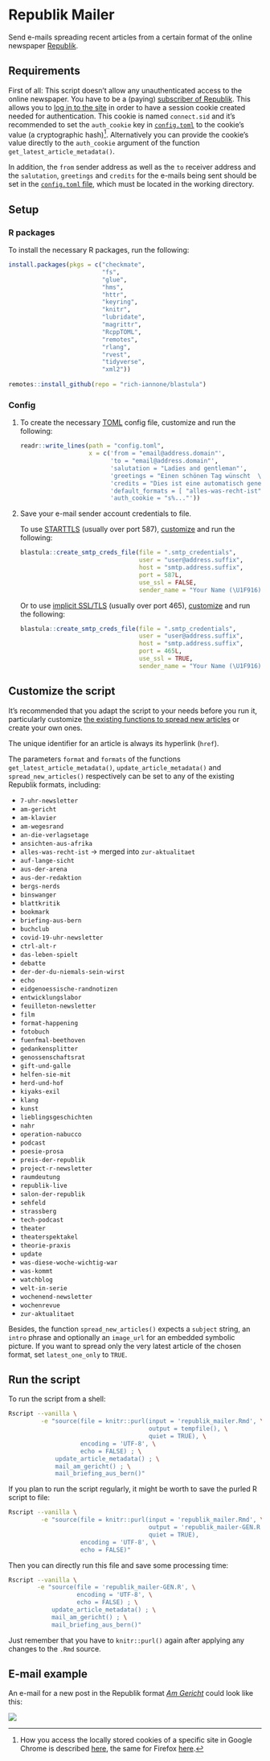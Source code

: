 # Republik Mailer

Send e-mails spreading recent articles from a certain format of the online newspaper [Republik](https://www.republik.ch/).

## Requirements

First of all: This script doesn't allow any unauthenticated access to the online newspaper. You have to be a (paying) [subscriber of Republik](https://www.republik.ch/angebote). This allows you to [log in to the site](https://www.republik.ch/anmelden) in order to have a session cookie created needed for authentication. This cookie is named `connect.sid` and it's recommended to set the `auth_cookie` key in [`config.toml`](#-config) to the cookie's value (a cryptographic hash)[^reveal]. Alternatively you can provide the cookie's value directly to the `auth_cookie` argument of the function `get_latest_article_metadata()`.

In addition, the `from` sender address as well as the `to` receiver address and the `salutation`, `greetings` and `credits` for the e-mails being sent should be set in the [`config.toml` file](#-config), which must be located in the working directory.


[^reveal]: How you access the locally stored cookies of a specific site in Google Chrome is described [here](https://developers.google.com/web/tools/chrome-devtools/storage/cookies), the same for Firefox [here](https://developer.mozilla.org/docs/Tools/Storage_Inspector).


## Setup

### R packages

To install the necessary R packages, run the following:

```r
install.packages(pkgs = c("checkmate",
                          "fs",
                          "glue",
                          "hms",
                          "httr",
                          "keyring",
                          "knitr",
                          "lubridate",
                          "magrittr",
                          "RcppTOML",
                          "remotes",
                          "rlang",
                          "rvest",
                          "tidyverse",
                          "xml2"))
                          
remotes::install_github(repo = "rich-iannone/blastula")
```

### Config

1. To create the necessary [TOML](https://github.com/toml-lang/toml#readme) config file, customize and run the following:

    ```r
    readr::write_lines(path = "config.toml",
                       x = c('from = "email@address.domain"',
                             'to = "email@address.domain"',
                             'salutation = "Ladies and gentleman"',
                             'greetings = "Einen schönen Tag wünscht  \\nSalims MailBot \U1F916"',
                             'credits = "Dies ist eine automatisch generierte Nachricht. Der zugrundeliegende Code findet sich bei Interesse [hier](https://gitlab.com/salim_b/r/scripts/republik_mailer/)."',
                             'default_formats = [ "alles-was-recht-ist", "am-gericht", "briefing-aus-bern", "preis-der-republik" ]',
                             'auth_cookie = "s%..."'))
    ```

2. Save your e-mail sender account credentials to file.

    To use [STARTTLS](https://en.wikipedia.org/wiki/Opportunistic_TLS) (usually over port 587), [customize](https://rich-iannone.github.io/blastula/articles/sending_using_smtp.html#storing-credentials-and-smtp-configuration-data-for-later-use) and run the following:

    ```r
    blastula::create_smtp_creds_file(file = ".smtp_credentials",
                                     user = "user@address.suffix",
                                     host = "smtp.address.suffix",
                                     port = 587L,
                                     use_ssl = FALSE,
                                     sender_name = "Your Name (\U1F916)")
    ```

    Or to use [implicit SSL/TLS](https://tools.ietf.org/html/rfc8314#section-3.3) (usually over port 465), [customize](https://rich-iannone.github.io/blastula/articles/sending_using_smtp.html#storing-credentials-and-smtp-configuration-data-for-later-use) and run the following:

    ```r
    blastula::create_smtp_creds_file(file = ".smtp_credentials",
                                     user = "user@address.suffix",
                                     host = "smtp.address.suffix",
                                     port = 465L,
                                     use_ssl = TRUE,
                                     sender_name = "Your Name (\U1F916)")
    ```

## Customize the script

It's recommended that you adapt the script to your needs before you run it, particularly customize [the existing functions to spread new articles](republik_mailer.Rmd#spread-new-articles) or create your own ones.

The unique identifier for an article is always its hyperlink (`href`).

The parameters `format` and `formats` of the functions `get_latest_article_metadata()`, `update_article_metadata()` and `spread_new_articles()` respectively can be set to any of the existing Republik formats, including:

- `7-uhr-newsletter`
- `am-gericht`
- `am-klavier`
- `am-wegesrand`
- `an-die-verlagsetage`
- `ansichten-aus-afrika`
- `alles-was-recht-ist` -> merged into `zur-aktualitaet`
- `auf-lange-sicht`
- `aus-der-arena`
- `aus-der-redaktion`
- `bergs-nerds`
- `binswanger`
- `blattkritik`
- `bookmark`
- `briefing-aus-bern`
- `buchclub`
- `covid-19-uhr-newsletter`
- `ctrl-alt-r`
- `das-leben-spielt`
- `debatte`
- `der-der-du-niemals-sein-wirst`
- `echo`
- `eidgenoessische-randnotizen`
- `entwicklungslabor`
- `feuilleton-newsletter`
- `film`
- `format-happening`
- `fotobuch`
- `fuenfmal-beethoven`
- `gedankensplitter`
- `genossenschaftsrat`
- `gift-und-galle`
- `helfen-sie-mit`
- `herd-und-hof`
- `kiyaks-exil`
- `klang`
- `kunst`
- `lieblingsgeschichten`
- `nahr`
- `operation-nabucco`
- `podcast`
- `poesie-prosa`
- `preis-der-republik`
- `project-r-newsletter`
- `raumdeutung`
- `republik-live`
- `salon-der-republik`
- `sehfeld`
- `strassberg`
- `tech-podcast`
- `theater`
- `theaterspektakel`
- `theorie-praxis`
- `update`
- `was-diese-woche-wichtig-war`
- `was-kommt`
- `watchblog`
- `welt-in-serie`
- `wochenend-newsletter`
- `wochenrevue`
- `zur-aktualitaet`

Besides, the function `spread_new_articles()` expects a `subject` string, an `intro` phrase and optionally an `image_url` for an embedded symbolic picture. If you want to spread only the very latest article of the chosen format, set `latest_one_only` to `TRUE`.

## Run the script

To run the script from a shell:

```sh
Rscript --vanilla \
         -e "source(file = knitr::purl(input = 'republik_mailer.Rmd', \
                                       output = tempfile(), \
                                       quiet = TRUE), \
                    encoding = 'UTF-8', \
                    echo = FALSE) ; \
             update_article_metadata() ; \
             mail_am_gericht() ; \
             mail_briefing_aus_bern()"
```

If you plan to run the script regularly, it might be worth to save the purled R script to file:

```sh
Rscript --vanilla \
         -e "source(file = knitr::purl(input = 'republik_mailer.Rmd', \
                                       output = 'republik_mailer-GEN.R', \
                                       quiet = TRUE),
                    encoding = 'UTF-8', \
                    echo = FALSE)"
```

Then you can directly run this file and save some processing time:

```sh
Rscript --vanilla \
        -e "source(file = 'republik_mailer-GEN.R', \
                   encoding = 'UTF-8', \
                   echo = FALSE) ; \
            update_article_metadata() ; \
            mail_am_gericht() ; \
            mail_briefing_aus_bern()"
```

Just remember that you have to `knitr::purl()` again after applying any changes to the `.Rmd` source.

## E-mail example

An e-mail for a new post in the Republik format [_Am Gericht_](https://www.republik.ch/format/am-gericht/) could look like this:

![](images/mail-am-gericht.png)
